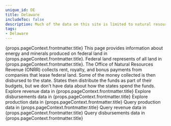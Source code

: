 ```yaml
---
unique_id: DE
title: Delaware
includeToc: false
description: Much of the data on this site is limited to natural resource extraction on federal land, which represents 2.4% of all land in Delaware.
tags:
- Delaware
---
```



<Container maxWidth="lg">
  <Typography variant="h2" component="h1">
    {props.pageContext.frontmatter.title}
  </Typography>

  <Box>
    This page provides information about energy and minerals produced on federal land in {props.pageContext.frontmatter.title}. Federal land represents <FederalLandPercentage stateOrArea={props.pageContext.frontmatter.unique_id} /> of all land in {props.pageContext.frontmatter.title}.
  </Box>

  <Box component="p">
    The Office of Natural Resources Revenue (ONRR) collects rent, royalty, and bonus payments from companies that lease federal land. Some of the money collected is then disbursed to the state. States then distribute the funds as part of their budgets, but we don't have data about how the states spend the funds.
  </Box>

  <Box mt={2}>
    <Grid container spacing={1}>
      <Grid item xs={6}>
        <Link
          href={`/explore?dataType=${ DFC.REVENUE }&location=NF,${ props.pageContext.frontmatter.unique_id }/`}
          linkType="ExploreData">
            Explore revenue data in {props.pageContext.frontmatter.title} 
        </Link>
        <Link
          href={`/explore?dataType=${ DFC.DISBURSEMENT }&location=NF,${ props.pageContext.frontmatter.unique_id }/`}
          linkType="ExploreData">
          Explore disbursements data in {props.pageContext.frontmatter.title}
        </Link>
        <Link
          href={`/explore?dataType=${ DFC.PRODUCTION }&location=NF,${ props.pageContext.frontmatter.unique_id }/`}
          linkType="ExploreData">
          Explore production data in {props.pageContext.frontmatter.title}
        </Link>
      </Grid>
      <Grid item xs={6}>
        <Link
          href={`/query-data?dataType=${ DFC.PRODUCTION }&stateOffshoreName=${ props.pageContext.frontmatter.title }`}
          linkType="FilterTable">
          Query production data in {props.pageContext.frontmatter.title}
        </Link>
        <Link
          href={`/query-data?dataType=${ DFC.REVENUE }&stateOffshoreName=${ props.pageContext.frontmatter.title }`}
          linkType="FilterTable">
            Query revenue data in {props.pageContext.frontmatter.title}
        </Link>
        <Link
          href={`/query-data?dataType=${ DFC.DISBURSEMENT }&stateOffshoreName=${ props.pageContext.frontmatter.title }`}
          linkType="FilterTable">
          Query disbursements data in {props.pageContext.frontmatter.title}
        </Link>
      </Grid>
    </Grid>
  </Box>
</Container>